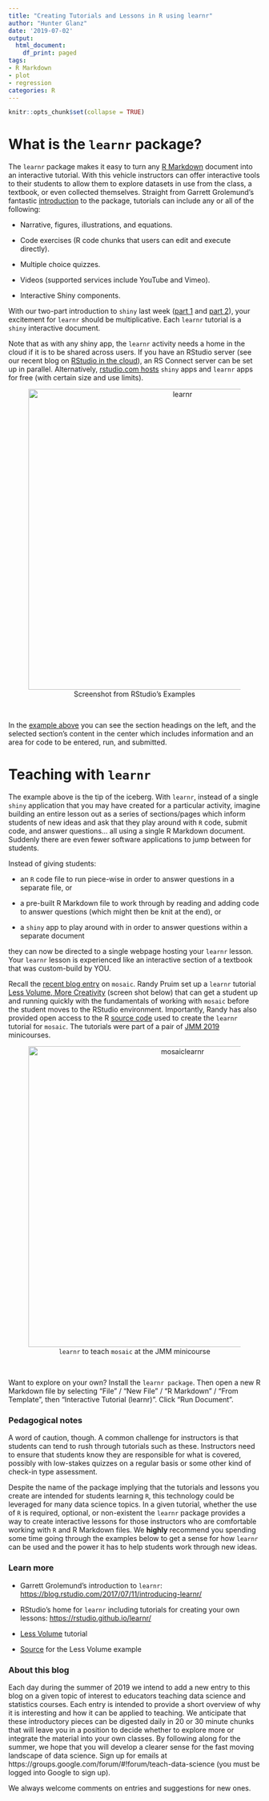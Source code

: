 ```yaml
---
title: "Creating Tutorials and Lessons in R using learnr"
author: "Hunter Glanz"
date: '2019-07-02'
output:
  html_document:
    df_print: paged
tags:
- R Markdown
- plot
- regression
categories: R
---
```


```r
knitr::opts_chunk$set(collapse = TRUE)
```

# What is the `learnr` package?

The `learnr` package makes it easy to turn any [R Markdown](https://teachdatascience.com/rmarkdown/) document into an interactive tutorial. With this vehicle instructors can offer interactive tools to their students to allow them to explore datasets in use from the class, a textbook, or even collected themselves. Straight from Garrett Grolemund's fantastic [introduction](https://blog.rstudio.com/2017/07/11/introducing-learnr/) to the package, tutorials can include any or all of the following:

* Narrative, figures, illustrations, and equations.

* Code exercises (R code chunks that users can edit and execute directly).

* Multiple choice quizzes.

* Videos (supported services include YouTube and Vimeo).

* Interactive Shiny components.

With our two-part introduction to `shiny` last week ([part 1](https://teachdatascience.com/shiny1) and [part 2](https://teachdatascience.com/shiny2)), your excitement for `learnr` should be multiplicative. Each `learnr` tutorial is a `shiny` interactive document.

Note that as with any shiny app, the `learnr` activity needs a home in the cloud if it is to be shared across users.  If you have an RStudio server (see our recent blog on [RStudio in the cloud](https://teachdatascience.com/cloud/)), an RS Connect  server can be set up in parallel.  Alternatively, [rstudio.com hosts](https://shiny.rstudio.com/deploy/) `shiny` apps and `learnr` apps for free (with certain size and use limits).

<center>
<figure>
<img alt = 'learnr' width='600' src='/post/learnr/learnrdatabasics.png' />
<figcaption>Screenshot from RStudio's Examples</figcaption> 
</figure>
</center><br>

In the [example above](https://jjallaire.shinyapps.io/learnr-tutorial-01-data-basics/) you can see the section headings on the left, and the selected section's content in the center which includes information and an area for code to be entered, run, and submitted.

# Teaching with `learnr`

The example above is the tip of the iceberg. With `learnr`, instead of a single `shiny` application that you may have created for a particular activity, imagine building an entire lesson out as a series of sections/pages which inform students of new ideas and ask that they play around with `R` code, submit code, and answer questions... all using a single R Markdown document. Suddenly there are even fewer software applications to jump between for students.

Instead of giving students:

* an `R` code file to run piece-wise in order to answer questions in a separate file, or

* a pre-built R Markdown file to work through by reading and adding code to answer questions (which might then be knit at the end), or

* a `shiny` app to play around with in order to answer questions within a separate document

they can now be directed to a single webpage hosting your `learnr` lesson.  Your `learnr` lesson is experienced like an interactive section of a textbook that was custom-build by YOU.

 Recall the [recent blog entry](https://teachdatascience.com/mosaic/) on `mosaic`.  Randy Pruim set up a `learnr` tutorial [Less Volume, More Creativity](https://rpruim.shinyapps.io/Less-Volume-JMM2019/#section-one-template-to-rule-a-lot) (screen shot below) that can get a student up and running quickly with the fundamentals of working with `mosaic` before the student moves to the RStudio environment.  Importantly, Randy has also provided open access to the R [source code](https://raw.githubusercontent.com/rpruim/JMM2019/master/docs/less-volume/less-volume-slides.Rmd) used to create the `learnr` tutorial for `mosaic`. The tutorials were part of a pair of [JMM 2019](http://jointmathematicsmeetings.org/meetings/national/jmm2019/2217_minicourses) minicourses.<br>


<center>
<figure>
<img alt = 'mosaiclearnr' width='600' src='/post/learnr/mosaiclearnr.png' />
<figcaption>`learnr` to teach `mosaic` at the JMM minicourse</figcaption> 
</figure>
</center>
<br>

Want to explore on your own?  Install the `learnr package`.  Then open a new R Markdown file by selecting "File" / "New File" / "R Markdown" / "From Template", then "Interactive Tutorial (learnr)".  Click "Run Document".

### Pedagogical notes

A word of caution, though. A common challenge for instructors is that students can tend to rush through tutorials such as these. Instructors need to ensure that students know they are responsible for what is covered, possibly with low-stakes quizzes on a regular basis or some other kind of check-in type assessment.

Despite the name of the package implying that the tutorials and lessons you create are intended for students learning `R`, this technology could be leveraged for many data science topics. In a given tutorial, whether the use of `R` is required, optional, or non-existent the `learnr` package provides a way to create interactive lessons for those instructors who are comfortable working with `R` and R Markdown files.  We **highly** recommend you spending some time going through the examples below to get a sense for how `learnr` can be used and the power it has to help students work through new ideas.

### Learn more

* Garrett Grolemund's introduction to `learnr`: [https://blog.rstudio.com/2017/07/11/introducing-learnr/](https://blog.rstudio.com/2017/07/11/introducing-learnr/)

* RStudio's home for `learnr` including tutorials for creating your own lessons: [https://rstudio.github.io/learnr/](https://rstudio.github.io/learnr/)

* [Less Volume](https://rpruim.shinyapps.io/Less-Volume-JMM2019/#section-one-template-to-rule-a-lot) tutorial

* [Source](https://raw.githubusercontent.com/rpruim/JMM2019/master/docs/less-volume/less-volume-slides.Rmd) for the Less Volume example


### About this blog 

Each day during the summer of 2019 we intend to add a new entry to this blog on a given topic of interest to educators teaching data science and statistics courses. Each entry is intended to provide a short overview of why it is interesting and how it can be applied to teaching. We anticipate that these introductory pieces can be digested daily in 20 or 30 minute chunks that will leave you in a position to decide whether to explore more or integrate the material into your own classes. By following along for the summer, we hope that you will develop a clearer sense for the fast moving landscape of data science. Sign up for emails at https://groups.google.com/forum/#!forum/teach-data-science (you must be logged into Google to sign up).

We always welcome comments on entries and suggestions for new ones.

